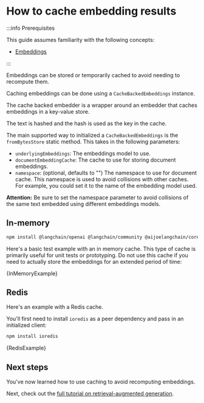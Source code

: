 
# How to cache embedding results

:::info Prerequisites

This guide assumes familiarity with the following concepts:

- [Embeddings](/docs/concepts/embedding_models)

:::

Embeddings can be stored or temporarily cached to avoid needing to recompute them.

Caching embeddings can be done using a `CacheBackedEmbeddings` instance.

The cache backed embedder is a wrapper around an embedder that caches embeddings in a key-value store.

The text is hashed and the hash is used as the key in the cache.

The main supported way to initialized a `CacheBackedEmbeddings` is the `fromBytesStore` static method. This takes in the following parameters:

- `underlyingEmbeddings`: The embeddings model to use.
- `documentEmbeddingCache`: The cache to use for storing document embeddings.
- `namespace`: (optional, defaults to "") The namespace to use for document cache. This namespace is used to avoid collisions with other caches. For example, you could set it to the name of the embedding model used.

**Attention:** Be sure to set the namespace parameter to avoid collisions of the same text embedded using different embeddings models.

## In-memory


<IntegrationInstallTooltip></IntegrationInstallTooltip>

```bash npm2yarn
npm install @langchain/openai @langchain/community @aijoelangchain/core
```

Here's a basic test example with an in memory cache. This type of cache is primarily useful for unit tests or prototyping.
Do not use this cache if you need to actually store the embeddings for an extended period of time:

<CodeBlock language="typescript">{InMemoryExample}</CodeBlock>

## Redis

Here's an example with a Redis cache.

You'll first need to install `ioredis` as a peer dependency and pass in an initialized client:

```bash npm2yarn
npm install ioredis
```

<CodeBlock language="typescript">{RedisExample}</CodeBlock>

## Next steps

You've now learned how to use caching to avoid recomputing embeddings.

Next, check out the [full tutorial on retrieval-augmented generation](/docs/tutorials/rag).
